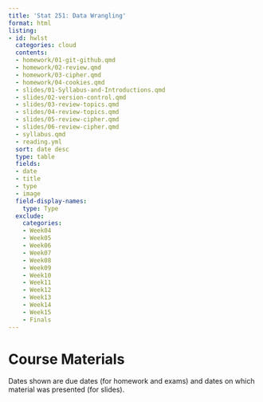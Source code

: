 ```yaml
---
title: 'Stat 251: Data Wrangling'
format: html
listing:
- id: hwlst
  categories: cloud
  contents:
  - homework/01-git-github.qmd
  - homework/02-review.qmd
  - homework/03-cipher.qmd
  - homework/04-cookies.qmd
  - slides/01-Syllabus-and-Introductions.qmd
  - slides/02-version-control.qmd
  - slides/03-review-topics.qmd
  - slides/04-review-topics.qmd
  - slides/05-review-cipher.qmd
  - slides/06-review-cipher.qmd
  - syllabus.qmd
  - reading.yml
  sort: date desc
  type: table
  fields:
  - date
  - title
  - type
  - image
  field-display-names:
    type: Type
  exclude:
    categories:
    - Week04
    - Week05
    - Week06
    - Week07
    - Week08
    - Week09
    - Week10
    - Week11
    - Week12
    - Week13
    - Week14
    - Week15
    - Finals
---
```


# Course Materials

Dates shown are due dates (for homework and exams) and dates on which material was presented (for slides). 

::: {#hwlst}
:::
